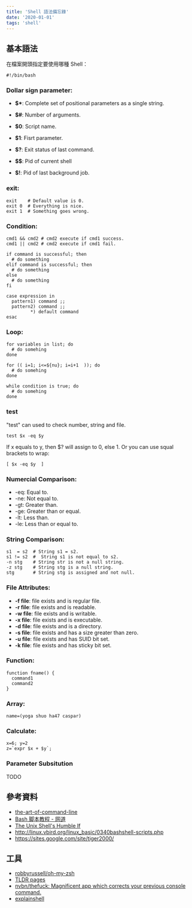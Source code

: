 ```yaml
---
title: 'Shell 語法備忘錄'
date: '2020-01-01'
tags: 'shell'
---
```


## 基本語法

在檔案開頭指定要使用哪種 Shell：

```shell
#!/bin/bash
```

### Dollar sign parameter:

- **\$\***: Complete set of positional parameters as a single string.
- **\$#**: Number of arguments.
- **\$0**: Script name.
- **\$1**: Fisrt parameter.

- **\$?**: Exit status of last command.
- **\$\$**: Pid of current shell
- **\$!**: Pid of last background job.

### exit:

```
exit    # Default value is 0.
exit 0  # Everything is nice.
exit 1  # Something goes wrong.
```

### Condition:

```shell
cmd1 && cmd2 # cmd2 execute if cmd1 success.
cmd1 || cmd2 # cmd2 execute if cmd1 fail.

if command is successful; then
  # do something
elif command is successful; then
  # do something
else
  # do something
fi

case expression in
  pattern1) command ;;
  pattern2) command ;;
         *) default command
esac
```

### Loop:

```shell
for variables in list; do
  # do somehing
done

for (( i=1; i<=${nu}; i=i+1  )); do
  # do somehing
done

while condition is true; do
  # do somehing
done
```

### test

"test" can used to check number, string and file.

```shell
test $x -eq $y
```

If x equals to y, then \$? will assign to 0, else 1.
Or you can use squal brackets to wrap:

```shell
[ $x -eq $y  ]
```

### Numercial Comparison:

- -eq: Equal to.
- -ne: Not equal to.
- -gt: Greater than.
- -ge: Greater than or equal.
- -lt: Less than.
- -le: Less than or equal to.

### String Comparison:

```shell
s1  = s2  # String s1 = s2.
s1 != s2  #  String s1 is not equal to s2.
-n stg    # String str is not a null string.
-z stg    # String stg is a null string.
stg       # String stg is assigned and not null.
```

### File Attributes:

- **-f file**: file exists and is regular file.
- **-r file**: file exists and is readable.
- **-w file**: file exists and is writable.
- **-x file**: file exists and is executable.
- **-d file**: file exists and is a directory.
- **-s file**: file exists and has a size greater than zero.
- **-u file**: file exists and has SUID bit set.
- **-k file**: file exists and has sticky bit set.

### Function:

```
function fname() {
  command1
  command2
}
```

### Array:

```
name=(yoga shuo ha47 caspar)
```

### Calculate:

```shell
x=6; y=2
z=`expr $x + $y`;
```

### Parameter Subsitution

TODO

## 參考資料

- [the-art-of-command-line](https://github.com/jlevy/the-art-of-command-line)
- [Bash 脚本教程 - 网道](https://wangdoc.com/bash/index.html)
- [The Unix Shell's Humble If](https://thoughtbot.com/blog/the-unix-shells-humble-if)
- http://linux.vbird.org/linux_basic/0340bashshell-scripts.php
- https://sites.google.com/site/tiger2000/

## 工具

- [robbyrussell/oh-my-zsh](https://github.com/robbyrussell/oh-my-zsh)
- [TLDR pages](http://tldr-pages.github.io/)
- [nvbn/thefuck: Magnificent app which corrects your previous console command.](https://github.com/nvbn/thefuck)
- [explainshell](http://explainshell.com/)
